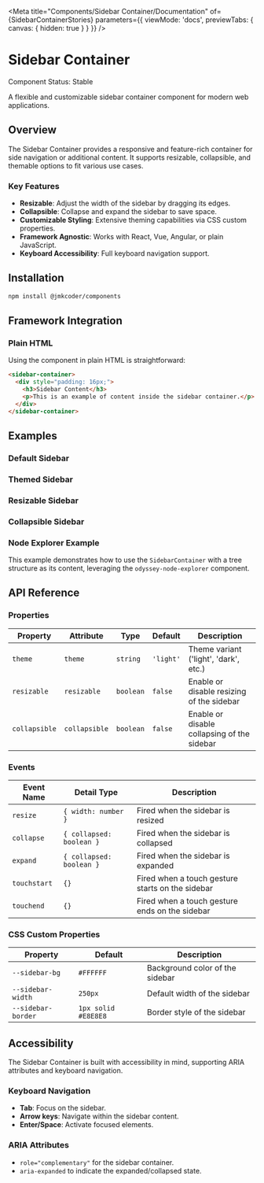 
<Meta 
  title="Components/Sidebar Container/Documentation"
  of={SidebarContainerStories}
  parameters={{
    viewMode: 'docs',
    previewTabs: { 
      canvas: { hidden: true } 
    }
  }}
/>

# Sidebar Container

<div className="tip-wrapper">
  <span className="tip">Component Status: Stable</span>
</div>

A flexible and customizable sidebar container component for modern web applications.

## Overview

The Sidebar Container provides a responsive and feature-rich container for side navigation or additional content. It supports resizable, collapsible, and themable options to fit various use cases.

### Key Features

- **Resizable**: Adjust the width of the sidebar by dragging its edges.
- **Collapsible**: Collapse and expand the sidebar to save space.
- **Customizable Styling**: Extensive theming capabilities via CSS custom properties.
- **Framework Agnostic**: Works with React, Vue, Angular, or plain JavaScript.
- **Keyboard Accessibility**: Full keyboard navigation support.

## Installation

```bash
npm install @jmkcoder/components
```

## Framework Integration

### Plain HTML

Using the component in plain HTML is straightforward:

```html
<sidebar-container>
  <div style="padding: 16px;">
    <h3>Sidebar Content</h3>
    <p>This is an example of content inside the sidebar container.</p>
  </div>
</sidebar-container>
```

## Examples

### Default Sidebar

<Canvas of={Default} />

### Themed Sidebar

<Canvas of={Themed} />

### Resizable Sidebar

<Canvas of={Resizable} />

### Collapsible Sidebar

<Canvas of={Collapsible} />

### Node Explorer Example

This example demonstrates how to use the `SidebarContainer` with a tree structure as its content, leveraging the `odyssey-node-explorer` component.

<Canvas of={WithNodeExplorer} />

## API Reference

### Properties

| Property           | Attribute            | Type            | Default   | Description                                                 |
|--------------------|----------------------|-----------------|-----------|-------------------------------------------------------------|
| `theme`            | `theme`              | `string`        | `'light'` | Theme variant ('light', 'dark', etc.)                       |
| `resizable`        | `resizable`          | `boolean`       | `false`   | Enable or disable resizing of the sidebar                  |
| `collapsible`      | `collapsible`        | `boolean`       | `false`   | Enable or disable collapsing of the sidebar                |

### Events

| Event Name         | Detail Type          | Description                                                 |
|--------------------|----------------------|-------------------------------------------------------------|
| `resize`           | `{ width: number }`  | Fired when the sidebar is resized                           |
| `collapse`         | `{ collapsed: boolean }` | Fired when the sidebar is collapsed                        |
| `expand`           | `{ collapsed: boolean }` | Fired when the sidebar is expanded                         |
| `touchstart`       | `{}`                | Fired when a touch gesture starts on the sidebar           |
| `touchend`         | `{}`                | Fired when a touch gesture ends on the sidebar             |

### CSS Custom Properties

| Property           | Default              | Description                                                 |
|--------------------|----------------------|-------------------------------------------------------------|
| `--sidebar-bg`     | `#FFFFFF`            | Background color of the sidebar                             |
| `--sidebar-width`  | `250px`              | Default width of the sidebar                                |
| `--sidebar-border` | `1px solid #E8E8E8`  | Border style of the sidebar                                 |

## Accessibility

The Sidebar Container is built with accessibility in mind, supporting ARIA attributes and keyboard navigation.

### Keyboard Navigation

- **Tab**: Focus on the sidebar.
- **Arrow keys**: Navigate within the sidebar content.
- **Enter/Space**: Activate focused elements.

### ARIA Attributes

- `role="complementary"` for the sidebar container.
- `aria-expanded` to indicate the expanded/collapsed state.